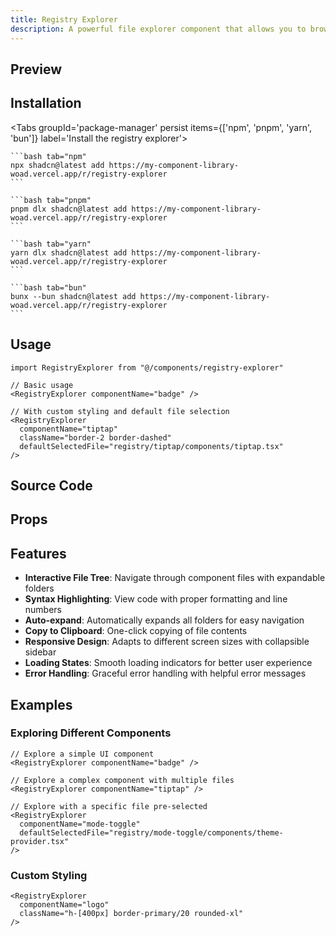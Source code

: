 ```yaml
---
title: Registry Explorer
description: A powerful file explorer component that allows you to browse and view component files from your registry with syntax highlighting and interactive navigation
---
```



## Preview

<RegistryPreview>
    <div className="w-full max-w-6xl">
        <RegistryExplorer 
          componentName="registry-explorer" 
          defaultSelectedFile="registry/registry-explorer/components/registry-explorer.tsx" 
        />
    </div>
</RegistryPreview>

## Installation

<div className="w-full flex justify-end">
    <OpenInV0Button url="https://my-component-library-woad.vercel.app/r/registry-explorer.json" />
</div>

<Tabs groupId='package-manager' persist items={['npm', 'pnpm', 'yarn', 'bun']} label='Install the registry explorer'>

    ```bash tab="npm"
    npx shadcn@latest add https://my-component-library-woad.vercel.app/r/registry-explorer
    ```

    ```bash tab="pnpm"
    pnpm dlx shadcn@latest add https://my-component-library-woad.vercel.app/r/registry-explorer
    ```

    ```bash tab="yarn"
    yarn dlx shadcn@latest add https://my-component-library-woad.vercel.app/r/registry-explorer
    ```

    ```bash tab="bun"
    bunx --bun shadcn@latest add https://my-component-library-woad.vercel.app/r/registry-explorer
    ```
</Tabs>

## Usage

```tsx
import RegistryExplorer from "@/components/registry-explorer"
```

```tsx
// Basic usage
<RegistryExplorer componentName="badge" />

// With custom styling and default file selection
<RegistryExplorer 
  componentName="tiptap"
  className="border-2 border-dashed"
  defaultSelectedFile="registry/tiptap/components/tiptap.tsx"
/>
```

## Source Code

<RegistryExplorer 
  componentName="registry-explorer" 
  defaultSelectedFile="registry/registry-explorer/components/registry-explorer.tsx" 
/>

## Props

<AutoTypeTable path="./registry/registry-explorer/components/registry-explorer.tsx" name="RegistryExplorerProps" />

## Features

- **Interactive File Tree**: Navigate through component files with expandable folders
- **Syntax Highlighting**: View code with proper formatting and line numbers
- **Auto-expand**: Automatically expands all folders for easy navigation
- **Copy to Clipboard**: One-click copying of file contents
- **Responsive Design**: Adapts to different screen sizes with collapsible sidebar
- **Loading States**: Smooth loading indicators for better user experience
- **Error Handling**: Graceful error handling with helpful error messages

## Examples

### Exploring Different Components

```tsx
// Explore a simple UI component
<RegistryExplorer componentName="badge" />

// Explore a complex component with multiple files
<RegistryExplorer componentName="tiptap" />

// Explore with a specific file pre-selected
<RegistryExplorer 
  componentName="mode-toggle"
  defaultSelectedFile="registry/mode-toggle/components/theme-provider.tsx"
/>
```

### Custom Styling

```tsx
<RegistryExplorer 
  componentName="logo"
  className="h-[400px] border-primary/20 rounded-xl"
/>
```